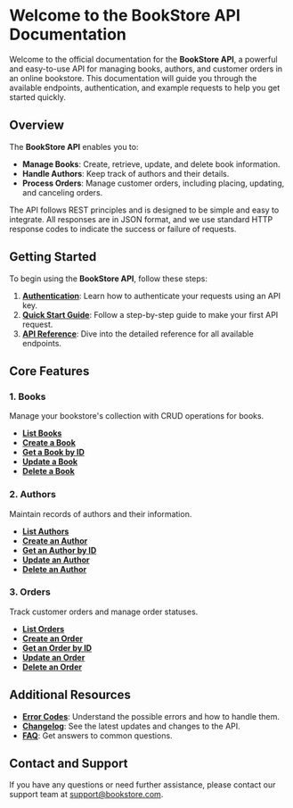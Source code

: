 # Welcome to the BookStore API Documentation

Welcome to the official documentation for the **BookStore API**, a powerful and easy-to-use API for managing books, authors, and customer orders in an online bookstore. This documentation will guide you through the available endpoints, authentication, and example requests to help you get started quickly.

## Overview

The **BookStore API** enables you to:

- **Manage Books**: Create, retrieve, update, and delete book information.
- **Handle Authors**: Keep track of authors and their details.
- **Process Orders**: Manage customer orders, including placing, updating, and canceling orders.

The API follows REST principles and is designed to be simple and easy to integrate. All responses are in JSON format, and we use standard HTTP response codes to indicate the success or failure of requests.

## Getting Started

To begin using the **BookStore API**, follow these steps:

1. **[Authentication](./authentication.mdx)**: Learn how to authenticate your requests using an API key.
2. **[Quick Start Guide](./quick-start.mdx)**: Follow a step-by-step guide to make your first API request.
3. **[API Reference](./books/list-books.mdx)**: Dive into the detailed reference for all available endpoints.

## Core Features

### 1. Books

Manage your bookstore's collection with CRUD operations for books.

- **[List Books](./books/list-books.mdx)**
- **[Create a Book](./books/create-book.mdx)**
- **[Get a Book by ID](./books/get-book.mdx)**
- **[Update a Book](./books/update-book.mdx)**
- **[Delete a Book](./books/delete-book.mdx)**

### 2. Authors

Maintain records of authors and their information.

- **[List Authors](./authors/list-authors.mdx)**
- **[Create an Author](./authors/create-author.mdx)**
- **[Get an Author by ID](./authors/get-author.mdx)**
- **[Update an Author](./authors/update-author.mdx)**
- **[Delete an Author](./authors/delete-author.mdx)**

### 3. Orders

Track customer orders and manage order statuses.

- **[List Orders](./orders/list-orders.mdx)**
- **[Create an Order](./orders/create-order.mdx)**
- **[Get an Order by ID](./orders/get-order.mdx)**
- **[Update an Order](./orders/update-order.mdx)**
- **[Delete an Order](./orders/delete-order.mdx)**

## Additional Resources

- **[Error Codes](./error-codes.mdx)**: Understand the possible errors and how to handle them.
- **[Changelog](./changelog.mdx)**: See the latest updates and changes to the API.
- **[FAQ](./faq.mdx)**: Get answers to common questions.

## Contact and Support

If you have any questions or need further assistance, please contact our support team at [support@bookstore.com](mailto:support@bookstore.com).
